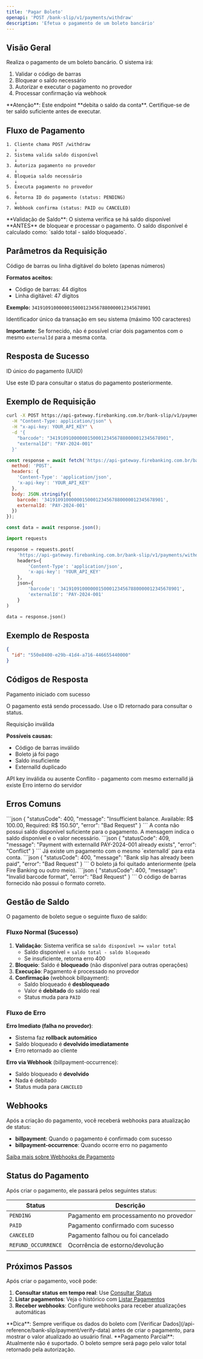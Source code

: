 ```yaml
---
title: 'Pagar Boleto'
openapi: 'POST /bank-slip/v1/payments/withdraw'
description: 'Efetua o pagamento de um boleto bancário'
---
```


## Visão Geral

Realiza o pagamento de um boleto bancário. O sistema irá:
1. Validar o código de barras
2. Bloquear o saldo necessário
3. Autorizar e executar o pagamento no provedor
4. Processar confirmação via webhook

<Warning>
**Atenção**: Este endpoint **debita o saldo da conta**. Certifique-se de ter saldo suficiente antes de executar.
</Warning>

## Fluxo de Pagamento

```
1. Cliente chama POST /withdraw
   ↓
2. Sistema valida saldo disponível
   ↓
3. Autoriza pagamento no provedor
   ↓
4. Bloqueia saldo necessário
   ↓
5. Executa pagamento no provedor
   ↓
6. Retorna ID do pagamento (status: PENDING)
   ↓
7. Webhook confirma (status: PAID ou CANCELED)
```

<Info>
**Validação de Saldo**: O sistema verifica se há saldo disponível **ANTES** de bloquear e processar o pagamento. O saldo disponível é calculado como: `saldo total - saldo bloqueado`.
</Info>

## Parâmetros da Requisição

<ParamField body="barcode" type="string" required>
  Código de barras ou linha digitável do boleto (apenas números)

  **Formatos aceitos:**
  - Código de barras: 44 dígitos
  - Linha digitável: 47 dígitos

  **Exemplo:** `34191091000000150001234567880000012345678901`
</ParamField>

<ParamField body="externalId" type="string">
  Identificador único da transação em seu sistema (máximo 100 caracteres)

  **Importante**: Se fornecido, não é possível criar dois pagamentos com o mesmo `externalId` para a mesma conta.
</ParamField>

## Resposta de Sucesso

<ResponseField name="id" type="string">
  ID único do pagamento (UUID)

  Use este ID para consultar o status do pagamento posteriormente.
</ResponseField>

## Exemplo de Requisição

```bash cURL
curl -X POST https://api-gateway.firebanking.com.br/bank-slip/v1/payments/withdraw \
  -H "Content-Type: application/json" \
  -H "x-api-key: YOUR_API_KEY" \
  -d '{
    "barcode": "34191091000000150001234567880000012345678901",
    "externalId": "PAY-2024-001"
  }'
```

```javascript JavaScript
const response = await fetch('https://api-gateway.firebanking.com.br/bank-slip/v1/payments/withdraw', {
  method: 'POST',
  headers: {
    'Content-Type': 'application/json',
    'x-api-key': 'YOUR_API_KEY'
  },
  body: JSON.stringify({
    barcode: '34191091000000150001234567880000012345678901',
    externalId: 'PAY-2024-001'
  })
});

const data = await response.json();
```

```python Python
import requests

response = requests.post(
    'https://api-gateway.firebanking.com.br/bank-slip/v1/payments/withdraw',
    headers={
        'Content-Type': 'application/json',
        'x-api-key': 'YOUR_API_KEY'
    },
    json={
        'barcode': '34191091000000150001234567880000012345678901',
        'externalId': 'PAY-2024-001'
    }
)

data = response.json()
```

## Exemplo de Resposta

```json
{
  "id": "550e8400-e29b-41d4-a716-446655440000"
}
```

## Códigos de Resposta

<ResponseField name="200" type="success">
  Pagamento iniciado com sucesso

  O pagamento está sendo processado. Use o ID retornado para consultar o status.
</ResponseField>

<ResponseField name="400" type="error">
  Requisição inválida

  **Possíveis causas:**
  - Código de barras inválido
  - Boleto já foi pago
  - Saldo insuficiente
  - ExternalId duplicado
</ResponseField>

<ResponseField name="401" type="error">
  API key inválida ou ausente
</ResponseField>

<ResponseField name="409" type="error">
  Conflito - pagamento com mesmo externalId já existe
</ResponseField>

<ResponseField name="500" type="error">
  Erro interno do servidor
</ResponseField>

## Erros Comuns

<AccordionGroup>
  <Accordion title="Saldo insuficiente">
    ```json
    {
      "statusCode": 400,
      "message": "Insufficient balance. Available: R$ 100.00, Required: R$ 150.50",
      "error": "Bad Request"
    }
    ```
    A conta não possui saldo disponível suficiente para o pagamento. A mensagem indica o saldo disponível e o valor necessário.
  </Accordion>

  <Accordion title="ExternalId duplicado">
    ```json
    {
      "statusCode": 409,
      "message": "Payment with externalId PAY-2024-001 already exists",
      "error": "Conflict"
    }
    ```
    Já existe um pagamento com o mesmo `externalId` para esta conta.
  </Accordion>

  <Accordion title="Boleto já pago">
    ```json
    {
      "statusCode": 400,
      "message": "Bank slip has already been paid",
      "error": "Bad Request"
    }
    ```
    O boleto já foi quitado anteriormente (pela Fire Banking ou outro meio).
  </Accordion>

  <Accordion title="Código de barras inválido">
    ```json
    {
      "statusCode": 400,
      "message": "Invalid barcode format",
      "error": "Bad Request"
    }
    ```
    O código de barras fornecido não possui o formato correto.
  </Accordion>
</AccordionGroup>

## Gestão de Saldo

O pagamento de boleto segue o seguinte fluxo de saldo:

### Fluxo Normal (Sucesso)

1. **Validação**: Sistema verifica se `saldo disponível >= valor total`
   - Saldo disponível = `saldo total - saldo bloqueado`
   - Se insuficiente, retorna erro 400
2. **Bloqueio**: Saldo é **bloqueado** (não disponível para outras operações)
3. **Execução**: Pagamento é processado no provedor
4. **Confirmação** (webhook billpayment):
   - Saldo bloqueado é **desbloqueado**
   - Valor é **debitado** do saldo real
   - Status muda para `PAID`

### Fluxo de Erro

**Erro Imediato (falha no provedor)**:
- Sistema faz **rollback automático**
- Saldo bloqueado é **devolvido imediatamente**
- Erro retornado ao cliente

**Erro via Webhook** (billpayment-occurrence):
- Saldo bloqueado é **devolvido**
- Nada é debitado
- Status muda para `CANCELED`

## Webhooks

Após a criação do pagamento, você receberá webhooks para atualização de status:

- **billpayment**: Quando o pagamento é confirmado com sucesso
- **billpayment-occurrence**: Quando ocorre erro no pagamento

[Saiba mais sobre Webhooks de Pagamento](/api-reference/webhooks/bank-slip-payment)

## Status do Pagamento

Após criar o pagamento, ele passará pelos seguintes status:

| Status | Descrição |
|--------|-----------|
| `PENDING` | Pagamento em processamento no provedor |
| `PAID` | Pagamento confirmado com sucesso |
| `CANCELED` | Pagamento falhou ou foi cancelado |
| `REFUND_OCCURRENCE` | Ocorrência de estorno/devolução |

## Próximos Passos

Após criar o pagamento, você pode:

1. **Consultar status em tempo real**: Use [Consultar Status](/api-reference/bank-slip/payment/get-status)
2. **Listar pagamentos**: Veja o histórico com [Listar Pagamentos](/api-reference/bank-slip/payment/list-withdraws)
3. **Receber webhooks**: Configure webhooks para receber atualizações automáticas

<Tip>
**Dica**: Sempre verifique os dados do boleto com [Verificar Dados](/api-reference/bank-slip/payment/verify-data) antes de criar o pagamento, para mostrar o valor atualizado ao usuário final.
</Tip>

<Note>
**Pagamento Parcial**: Atualmente não é suportado. O boleto sempre será pago pelo valor total retornado pela autorização.
</Note>
